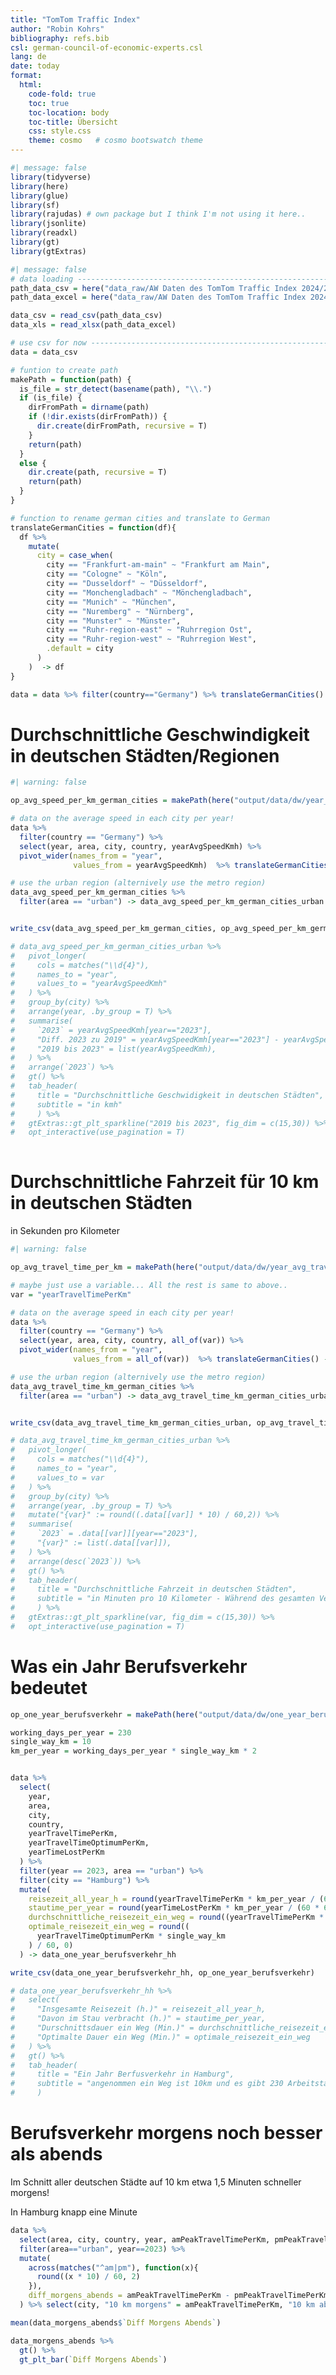 ```yaml
---
title: "TomTom Traffic Index"
author: "Robin Kohrs"
bibliography: refs.bib
csl: german-council-of-economic-experts.csl
lang: de
date: today
format:
  html:
    code-fold: true
    toc: true
    toc-location: body
    toc-title: Übersicht
    css: style.css
    theme: cosmo   # cosmo bootswatch theme
---
```


```r
#| message: false
library(tidyverse)
library(here)
library(glue)
library(sf)
library(rajudas) # own package but I think I'm not using it here..
library(jsonlite)
library(readxl)
library(gt)
library(gtExtras)
```

```r
#| message: false
# data loading ------------------------------------------------------------
path_data_csv = here("data_raw/AW Daten des TomTom Traffic Index 2024/231222 TomTom Traffic Stats_All Cities.csv")
path_data_excel = here("data_raw/AW Daten des TomTom Traffic Index 2024/231222 TomTom Traffic Index Stats_All Cities.xlsx")

data_csv = read_csv(path_data_csv)
data_xls = read_xlsx(path_data_excel)

# use csv for now ---------------------------------------------------------
data = data_csv

# funtion to create path
makePath = function(path) {
  is_file = str_detect(basename(path), "\\.")
  if (is_file) {
    dirFromPath = dirname(path)
    if (!dir.exists(dirFromPath)) {
      dir.create(dirFromPath, recursive = T)
    }
    return(path)
  }
  else {
    dir.create(path, recursive = T)
    return(path)
  }
}

# function to rename german cities and translate to German
translateGermanCities = function(df){
  df %>%
    mutate(
      city = case_when(
        city == "Frankfurt-am-main" ~ "Frankfurt am Main",
        city == "Cologne" ~ "Köln",
        city == "Dusseldorf" ~ "Düsseldorf",
        city == "Monchengladbach" ~ "Mönchengladbach",
        city == "Munich" ~ "München",
        city == "Nuremberg" ~ "Nürnberg",
        city == "Munster" ~ "Münster",
        city == "Ruhr-region-east" ~ "Ruhrregion Ost",
        city == "Ruhr-region-west" ~ "Ruhrregion West",
        .default = city
      )
    )  -> df
}

data = data %>% filter(country=="Germany") %>% translateGermanCities()
```

# Durchschnittliche Geschwindigkeit  in  deutschen Städten/Regionen

```r
#| warning: false

op_avg_speed_per_km_german_cities = makePath(here("output/data/dw/year_avg_speed_german_cities.csv"))

# data on the average speed in each city per year!
data %>%
  filter(country == "Germany") %>%
  select(year, area, city, country, yearAvgSpeedKmh) %>%
  pivot_wider(names_from = "year",
              values_from = yearAvgSpeedKmh)  %>% translateGermanCities() -> data_avg_speed_per_km_german_cities

# use the urban region (alternively use the metro region)
data_avg_speed_per_km_german_cities %>% 
  filter(area == "urban") -> data_avg_speed_per_km_german_cities_urban


write_csv(data_avg_speed_per_km_german_cities, op_avg_speed_per_km_german_cities)

# data_avg_speed_per_km_german_cities_urban %>% 
#   pivot_longer(
#     cols = matches("\\d{4}"),
#     names_to = "year",
#     values_to = "yearAvgSpeedKmh"
#   ) %>% 
#   group_by(city) %>% 
#   arrange(year, .by_group = T) %>% 
#   summarise(
#     `2023` = yearAvgSpeedKmh[year=="2023"],
#     "Diff. 2023 zu 2019" = yearAvgSpeedKmh[year=="2023"] - yearAvgSpeedKmh[year=="2019"],
#     "2019 bis 2023" = list(yearAvgSpeedKmh),
#   ) %>% 
#   arrange(`2023`) %>% 
#   gt() %>% 
#   tab_header(
#     title = "Durchschnittliche Geschwidigkeit in deutschen Städten",
#     subtitle = "in kmh"
#     ) %>% 
#   gtExtras::gt_plt_sparkline("2019 bis 2023", fig_dim = c(15,30)) %>% 
#   opt_interactive(use_pagination = T)
  
```


# Durchschnittliche Fahrzeit für 10 km in deutschen Städten

in Sekunden pro Kilometer

```r
#| warning: false

op_avg_travel_time_per_km = makePath(here("output/data/dw/year_avg_travel_time_km.csv"))

# maybe just use a variable... All the rest is same to above..
var = "yearTravelTimePerKm"

# data on the average speed in each city per year!
data %>%
  filter(country == "Germany") %>%
  select(year, area, city, country, all_of(var)) %>% 
  pivot_wider(names_from = "year",
              values_from = all_of(var))  %>% translateGermanCities() -> data_avg_travel_time_km_german_cities

# use the urban region (alternively use the metro region)
data_avg_travel_time_km_german_cities %>% 
  filter(area == "urban") -> data_avg_travel_time_km_german_cities_urban


write_csv(data_avg_travel_time_km_german_cities_urban, op_avg_travel_time_per_km)

# data_avg_travel_time_km_german_cities_urban %>% 
#   pivot_longer(
#     cols = matches("\\d{4}"),
#     names_to = "year",
#     values_to = var
#   ) %>% 
#   group_by(city) %>% 
#   arrange(year, .by_group = T) %>% 
#   mutate("{var}" := round((.data[[var]] * 10) / 60,2)) %>% 
#   summarise(
#     `2023` = .data[[var]][year=="2023"],
#     "{var}" := list(.data[[var]]),
#   ) %>% 
#   arrange(desc(`2023`)) %>% 
#   gt() %>% 
#   tab_header(
#     title = "Durchschnittliche Fahrzeit in deutschen Städten",
#     subtitle = "in Minuten pro 10 Kilometer - Während des gesamten Verkehrs"
#     ) %>% 
#   gtExtras::gt_plt_sparkline(var, fig_dim = c(15,30)) %>% 
#   opt_interactive(use_pagination = T)
```

# Was ein Jahr Berufsverkehr bedeutet

```r

op_one_year_berufsverkehr = makePath(here("output/data/dw/one_year_berufsverkehr_hh.csv"))

working_days_per_year = 230
single_way_km = 10
km_per_year = working_days_per_year * single_way_km * 2


data %>%
  select(
    year,
    area,
    city,
    country,
    yearTravelTimePerKm,
    yearTravelTimeOptimumPerKm,
    yearTimeLostPerKm
  ) %>%
  filter(year == 2023, area == "urban") %>%
  filter(city == "Hamburg") %>%
  mutate(
    reisezeit_all_year_h = round(yearTravelTimePerKm * km_per_year / (60 * 60), 0),
    stautime_per_year = round(yearTimeLostPerKm * km_per_year / (60 * 60), 0),
    durchschnittliche_reisezeit_ein_weg = round((yearTravelTimePerKm * single_way_km) / 60, 0),
    optimale_reisezeit_ein_weg = round((
      yearTravelTimeOptimumPerKm * single_way_km
    ) / 60, 0)
  ) -> data_one_year_berufsverkehr_hh

write_csv(data_one_year_berufsverkehr_hh, op_one_year_berufsverkehr)

# data_one_year_berufsverkehr_hh %>% 
#   select(
#     "Insgesamte Reisezeit (h.)" = reisezeit_all_year_h,
#     "Davon im Stau verbracht (h.)" = stautime_per_year,
#     "Durschnittsdauer ein Weg (Min.)" = durchschnittliche_reisezeit_ein_weg,
#     "Optimalte Dauer ein Weg (Min.)" = optimale_reisezeit_ein_weg
#   ) %>% 
#   gt() %>% 
#   tab_header(
#     title = "Ein Jahr Berfusverkehr in Hamburg",
#     subtitle = "angenommen ein Weg ist 10km und es gibt 230 Arbeitstage an denen auch gefahren wird"
#     ) 
```

# Berufsverkehr morgens noch besser als abends

Im Schnitt aller deutschen Städte auf 10 km etwa 1,5 Minuten schneller morgens!

In Hamburg knapp eine Minute

```r
data %>% 
  select(area, city, country, year, amPeakTravelTimePerKm, pmPeakTravelTimePerKm) %>% 
  filter(area=="urban", year==2023) %>% 
  mutate(
    across(matches("^am|pm"), function(x){
      round((x * 10) / 60, 2)
    }),
    diff_morgens_abends = amPeakTravelTimePerKm - pmPeakTravelTimePerKm
  ) %>% select(city, "10 km morgens" = amPeakTravelTimePerKm, "10 km abends" = pmPeakTravelTimePerKm, "Diff Morgens Abends" = diff_morgens_abends) -> data_morgens_abends

mean(data_morgens_abends$`Diff Morgens Abends`)  

data_morgens_abends %>% 
  gt() %>% 
  gt_plt_bar(`Diff Morgens Abends`)
```











